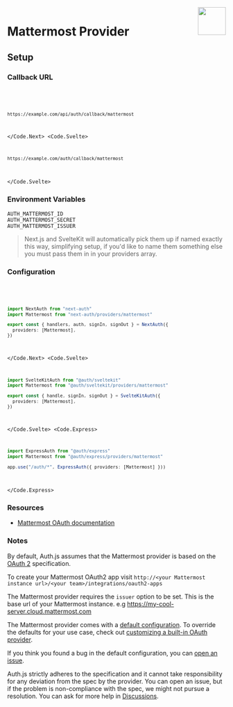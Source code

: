 
<img align="right" src="/img/providers/mattermost.svg" height="64" width="64" />

# Mattermost Provider

## Setup

### Callback URL

<Code>
  <Code.Next>

```bash
https://example.com/api/auth/callback/mattermost
```

  </Code.Next>
  <Code.Svelte>

```bash
https://example.com/auth/callback/mattermost
```

  </Code.Svelte>
</Code>

### Environment Variables

```
AUTH_MATTERMOST_ID
AUTH_MATTERMOST_SECRET
AUTH_MATTERMOST_ISSUER
```

> Next.js and SvelteKit will automatically pick them up if named exactly this way, simplifying
> setup, if you'd like to name them something else you must pass them in in your providers array.

### Configuration

<Code>
  <Code.Next>

```ts filename="/auth.ts"
import NextAuth from "next-auth"
import Mattermost from "next-auth/providers/mattermost"

export const { handlers, auth, signIn, signOut } = NextAuth({
  providers: [Mattermost],
})
```

  </Code.Next>
  <Code.Svelte>

```ts filename="/src/auth.ts"
import SvelteKitAuth from "@auth/sveltekit"
import Mattermost from "@auth/sveltekit/providers/mattermost"

export const { handle, signIn, signOut } = SvelteKitAuth({
  providers: [Mattermost],
})
```

  </Code.Svelte>
  <Code.Express>

```ts filename="/src/app.ts"
import ExpressAuth from "@auth/express"
import Mattermost from "@auth/express/providers/mattermost"

app.use("/auth/*", ExpressAuth({ providers: [Mattermost] }))
```

  </Code.Express>
</Code>

### Resources

- [Mattermost OAuth documentation](https://example.com)

### Notes

By default, Auth.js assumes that the Mattermost provider is
based on the [OAuth 2](https://www.rfc-editor.org/rfc/rfc6749.html) specification.

To create your Mattermost OAuth2 app visit `http://<your Mattermost instance url>/<your team>/integrations/oauth2-apps`

<Callout type="warning">

The Mattermost provider requires the `issuer` option to be set. This is the base url of your Mattermost instance. e.g https://my-cool-server.cloud.mattermost.com

</Callout>

<Callout>

The Mattermost provider comes with a [default configuration](https://github.com/nextauthjs/next-auth/blob/main/packages/core/src/providers/mattermost.ts).
To override the defaults for your use case, check out [customizing a built-in OAuth provider](https://authjs.dev/guides/providers/custom-provider#override-default-options).

</Callout>

If you think you found a bug in the default configuration, you can [open an issue](https://authjs.dev/new/provider-issue).

Auth.js strictly adheres to the specification and it cannot take responsibility for any deviation from
the spec by the provider. You can open an issue, but if the problem is non-compliance with the spec,
we might not pursue a resolution. You can ask for more help in [Discussions](https://authjs.dev/new/github-discussions).

